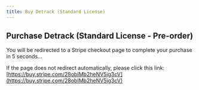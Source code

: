 ```yaml
---
title: Buy Detrack (Standard License)
---
```



<Head>
  <meta httpEquiv="refresh" content="5; url='https://buy.stripe.com/28obIMb2heNV5ig3cV'" />
</Head>

## Purchase Detrack (Standard License - Pre-order)

You will be redirected to a Stripe checkout page to complete your purchase in 5 seconds...

If the page does not redirect automatically, please click this link: [https://buy.stripe.com/28obIMb2heNV5ig3cV](https://buy.stripe.com/28obIMb2heNV5ig3cV)

